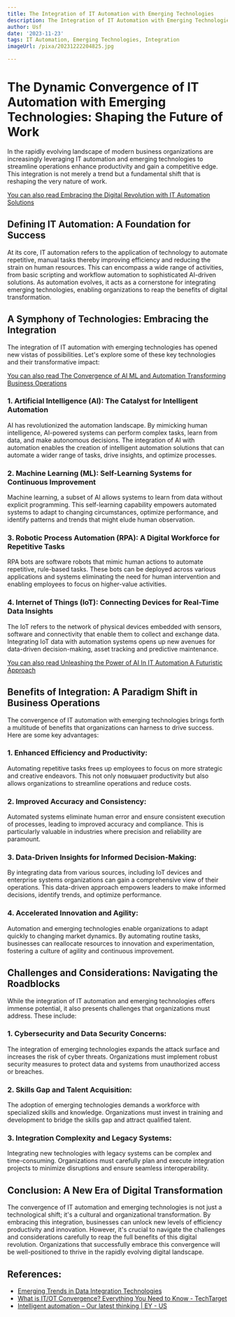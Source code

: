 ```yaml
---
title: The Integration of IT Automation with Emerging Technologies
description: The Integration of IT Automation with Emerging Technologies
author: Usf
date: '2023-11-23'
tags: IT Automation, Emerging Technologies, Integration
imageUrl: /pixa/20231222204825.jpg

---
```

# **The Dynamic Convergence of IT Automation with Emerging Technologies: Shaping the  Future of Work**

In  the  rapidly  evolving  landscape of modern business organizations are increasingly leveraging IT automation and  emerging technologies to streamline operations enhance productivity and  gain a competitive  edge. This integration is not merely a trend but a fundamental shift that is reshaping the very nature of  work.

[You  can also read Embracing the Digital Revolution with  IT Automation Solutions](Embracing%20the%20Digital%20Revolution%20with%20IT%20Automation%20Solutions)


## **Defining IT Automation: A Foundation  for Success**

At its  core, IT automation refers to the application of technology  to automate repetitive,  manual tasks thereby  improving efficiency and reducing the strain on human resources. This can encompass a  wide range of activities, from basic scripting and workflow automation to sophisticated AI-driven  solutions.  As automation evolves, it acts as a cornerstone for integrating emerging technologies, enabling organizations to reap  the benefits of digital transformation.

## **A Symphony of Technologies: Embracing the Integration**

The integration of IT automation with emerging technologies has opened new vistas of possibilities. Let's  explore some of these key technologies and their transformative  impact:

[You can also read The Convergence of AI  ML and Automation Transforming  Business Operations](The%20Convergence%20of%20AI%2C%20ML%2C%20and%20Automation%20Transforming%20Business%20Operations)


### **1. Artificial  Intelligence (AI): The Catalyst for Intelligent Automation**

AI has revolutionized the automation  landscape. By mimicking human intelligence, AI-powered systems  can perform complex tasks, learn from  data, and make autonomous decisions.  The integration of AI with automation  enables the creation of intelligent automation solutions that  can automate a wider range of tasks, drive insights, and optimize processes.

### **2. Machine Learning (ML): Self-Learning Systems for Continuous Improvement**

Machine learning, a subset of  AI allows systems to learn from data without explicit programming. This self-learning capability empowers  automated systems to adapt to changing circumstances, optimize performance, and identify patterns and  trends that might elude  human  observation.

### **3. Robotic  Process  Automation (RPA): A Digital Workforce for Repetitive Tasks**

RPA bots are software robots  that mimic human actions to  automate repetitive, rule-based tasks. These bots can be deployed across various applications and systems eliminating the need for human intervention  and enabling employees to focus on higher-value activities.

### **4. Internet of  Things (IoT): Connecting Devices for Real-Time Data Insights**

The IoT refers to the network of physical devices embedded with sensors,  software and connectivity that enable them to collect and exchange data. Integrating IoT data with automation systems opens up new avenues for data-driven decision-making, asset tracking and predictive  maintenance.

[You can also read Unleashing the Power of AI In IT Automation A Futuristic Approach](Unleashing%20the%20Power%20of%20AI%20In%20IT%20Automation%20A%20Futuristic%20Approach)


## **Benefits of  Integration: A Paradigm Shift  in Business Operations**

The convergence of IT automation with emerging technologies brings forth a multitude of  benefits that organizations can harness to drive success. Here  are some key advantages:

### **1. Enhanced  Efficiency and Productivity:**

Automating repetitive tasks frees up employees to focus on more strategic and  creative endeavors. This not only повышает productivity but also allows organizations to streamline operations and reduce costs.

### **2. Improved Accuracy and Consistency:**

Automated systems eliminate human error and ensure consistent execution of processes, leading to improved accuracy and compliance. This is particularly  valuable in industries where precision and reliability are paramount.

### **3. Data-Driven Insights for Informed Decision-Making:**

By integrating data from various sources, including IoT devices and enterprise systems  organizations can gain a  comprehensive view of their operations. This data-driven approach empowers leaders to make informed decisions, identify trends, and optimize performance.

### **4. Accelerated Innovation and Agility:**

Automation  and emerging technologies enable organizations to adapt quickly to changing market dynamics. By automating routine tasks,  businesses can reallocate resources to innovation and experimentation, fostering a culture of agility and continuous improvement.

## **Challenges and Considerations: Navigating the Roadblocks**

While the  integration of IT automation and emerging technologies offers immense potential, it also  presents challenges that organizations must address. These include:

### **1. Cybersecurity and  Data Security Concerns:**

The  integration of emerging technologies expands the attack  surface and increases the risk  of cyber threats. Organizations must implement robust security measures  to protect data and systems from unauthorized access or breaches.

### **2. Skills Gap and Talent Acquisition:**

The  adoption of emerging technologies demands a workforce with specialized skills and knowledge. Organizations must invest  in training  and development to bridge the skills gap and attract qualified talent.

### **3. Integration  Complexity and Legacy Systems:**

Integrating new technologies with legacy systems can be complex and time-consuming. Organizations must  carefully plan and execute integration  projects to minimize disruptions and ensure seamless interoperability.

## **Conclusion: A New  Era of Digital Transformation**

The convergence of IT automation and emerging technologies is not just a technological shift; it's a cultural and organizational transformation. By  embracing this integration, businesses can unlock  new  levels  of efficiency productivity and innovation. However, it's crucial  to navigate the  challenges and considerations carefully to reap the full benefits of this digital revolution. Organizations that successfully embrace this convergence will be well-positioned to  thrive in the rapidly  evolving digital  landscape.

## References:
- [Emerging Trends in Data Integration Technologies](https://www.integrate.io/blog/data-integration-technologies/)
- [What is IT/OT Convergence? Everything You Need to Know - TechTarget](https://www.techtarget.com/searchitoperations/definition/IT-OT-convergence)
- [Intelligent automation – Our latest thinking | EY - US](https://www.ey.com/en_us/intelligent-automation)
